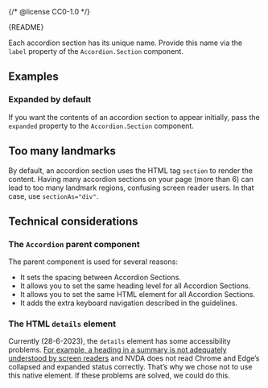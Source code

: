 {/* @license CC0-1.0 */}


<Meta of={AccordionStories} />

<Markdown>{README}</Markdown>

Each accordion section has its unique name.
Provide this name via the `label` property of the `Accordion.Section` component.

<Primary />

<Controls />

## Examples

### Expanded by default

If you want the contents of an accordion section to appear initially, pass the `expanded` property to the `Accordion.Section` component.

<Canvas of={AccordionStories.ExpandedByDefault} />

## Too many landmarks

By default, an accordion section uses the HTML tag `section` to render the content.
Having many accordion sections on your page (more than 6) can lead to too many landmark regions, confusing screen reader users.
In that case, use `sectionAs="div"`.

<Canvas of={AccordionStories.TooManyLandmarks} />

## Technical considerations

### The `Accordion` parent component

The parent component is used for several reasons:

- It sets the spacing between Accordion Sections.
- It allows you to set the same heading level for all Accordion Sections.
- It allows you to set the same HTML element for all Accordion Sections.
- It adds the extra keyboard navigation described in the guidelines.

### The HTML `details` element

Currently (28-6-2023), the `details` element has some accessibility problems.
[For example, a heading in a summary is not adequately understood by screen readers](https://developer.mozilla.org/en-US/docs/Web/HTML/Element/summary#summaries_as_headings) and
NVDA does not read Chrome and Edge’s collapsed and expanded status correctly.
That’s why we chose not to use this native element.
If these problems are solved, we could do this.

